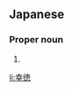 ==Japanese==
{{ja-kanjitab|ゆき|のり}}

===Proper noun===
{{ja-pos|proper|ゆきのり}}

# {{given name|male|lang=ja|sort=ゆきのり}}

[[li:幸徳]]